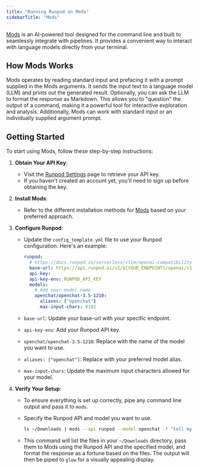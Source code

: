 ```yaml
---
title: "Running Runpod on Mods"
sidebarTitle: "Mods"
---
```


[Mods](https://github.com/charmbracelet/mods) is an AI-powered tool designed for the command line and built to seamlessly integrate with pipelines. It provides a convenient way to interact with language models directly from your terminal.

## How Mods Works

Mods operates by reading standard input and prefacing it with a prompt supplied in the Mods arguments. It sends the input text to a language model (LLM) and prints out the generated result. Optionally, you can ask the LLM to format the response as Markdown. This allows you to "question" the output of a command, making it a powerful tool for interactive exploration and analysis. Additionally, Mods can work with standard input or an individually supplied argument prompt.

## Getting Started

To start using Mods, follow these step-by-step instructions:

1. **Obtain Your API Key**:

   * Visit the [Runpod Settings](https://www.console.runpod.io/user/settings) page to retrieve your API key.
   * If you haven't created an account yet, you'll need to sign up before obtaining the key.

2. **Install Mods**:

   * Refer to the different installation methods for [Mods](https://github.com/charmbracelet/mods) based on your preferred approach.

3. **Configure Runpod**:

   * Update the `config_template.yml` file to use your Runpod configuration. Here's an example:

     ```yml
     runpod:
       # https://docs.runpod.io/serverless/vllm/openai-compatibility
       base-url: https://api.runpod.ai/v2/${YOUR_ENDPOINT}/openai/v1
       api-key:
       api-key-env: RUNPOD_API_KEY
       models:
         # Add your model name
         openchat/openchat-3.5-1210:
           aliases: ["openchat"]
           max-input-chars: 8192
     ```

   * `base-url`: Update your base-url with your specific endpoint.

   * `api-key-env`: Add your Runpod API key.

   * `openchat/openchat-3.5-1210`: Replace with the name of the model you want to use.

   * `aliases: ["openchat"]`: Replace with your preferred model alias.

   * `max-input-chars`: Update the maximum input characters allowed for your model.

4. **Verify Your Setup**:

   * To ensure everything is set up correctly, pipe any command line output and pass it to `mods`.

   * Specify the Runpod API and model you want to use.

     ```sh
     ls ~/Downloads | mods --api runpod --model openchat -f "tell my fortune based on these files" | glow
     ```

   * This command will list the files in your `~/Downloads` directory, pass them to Mods using the Runpod API and the specified model, and format the response as a fortune based on the files. The output will then be piped to `glow` for a visually appealing display.
